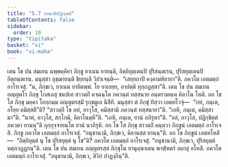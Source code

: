 ```yaml
---
title: "5.7 ยานาทิปฏิกฺเขป"
tableOfContents: false
sidebar:
  order: 10
type: "tipitaka"
basket: "vi"
book: "vi-maha"
---
```



<DynamicBreadcrumb />

<Division number="253" book="vi-maha">

<Paragraph number="1165" book="vi-maha">
เตน โข ปน สมเยน ฉพฺพคฺคิยา ภิกฺขู ยาเนน ยายนฺติ, อิตฺถิยุตฺเตนปิ ปุริสนฺตเรน, ปุริสยุตฺเตนปิ อิตฺถนฺตเรน. มนุสฺสา อุชฺฌายนฺติ ขิยฺยนฺติ วิปาเจนฺติ—  “เสยฺยถาปิ คงฺคามหิยายา”ติ. ภควโต เอตมตฺถํ อาโรเจสุํ. “น, ภิกฺขเว, ยาเนน ยายิตพฺพํ. โย ยาเยยฺย, อาปตฺติ ทุกฺกฏสฺสา”ติ.
</Paragraph>

<Paragraph number="1166" book="vi-maha">
เตน โข ปน สมเยน อญฺญตโร ภิกฺขุ โกสเลสุ ชนปเท สาวตฺถิํ คจฺฉนฺโต ภควนฺตํ ทสฺสนาย อนฺตรามคฺเค คิลาโน โหติ. อถ โข โส ภิกฺขุ มคฺคา โอกฺกมฺม อญฺญตรสฺมิํ รุกฺขมูเล นิสีทิ. มนุสฺสา ตํ ภิกฺขุํ ทิสฺวา เอตทโวจุํ—  “กหํ, ภนฺเต, อโยฺย คมิสฺสตี”ติ? “สาวตฺถิํ โข อหํ, อาวุโส, คมิสฺสามิ ภควนฺตํ ทสฺสนายา”ติ. “เอหิ, ภนฺเต, คมิสฺสามา”ติ. “นาหํ, อาวุโส, สกฺโกมิ, คิลาโนมฺหี”ติ. “เอหิ, ภนฺเต, ยานํ อภิรุหา”ติ. “อลํ, อาวุโส, ปฏิกฺขิตฺตํ ภควตา ยานนฺ”ติ กุกฺกุจฺจายนฺโต ยานํ นาภิรุหิ. อถ โข โส ภิกฺขุ สาวตฺถิํ คนฺตฺวา ภิกฺขูนํ เอตมตฺถํ อาโรเจสิ. ภิกฺขู ภควโต เอตมตฺถํ อาโรเจสุํ. “อนุชานามิ, ภิกฺขเว, คิลานสฺส ยานนฺ”ติ. อถ โข ภิกฺขูนํ เอตทโหสิ—  “อิตฺถิยุตฺตํ นุ โข ปุริสยุตฺตํ นุ โข”ติ? ภควโต เอตมตฺถํ อาโรเจสุํ. “อนุชานามิ, ภิกฺขเว, ปุริสยุตฺตํ หตฺถวฏฺฏกนฺ”ติ.
</Paragraph>

<Paragraph number="1167" book="vi-maha">
เตน โข ปน สมเยน อญฺญตรสฺส ภิกฺขุโน ยานุคฺฆาเตน พาฬฺหตรํ อผาสุ อโหสิ. ภควโต เอตมตฺถํ อาโรเจสุํ. “อนุชานามิ, ภิกฺขเว, สิวิกํ ปาฏงฺกินฺ”ติ.
</Paragraph>
</Division>